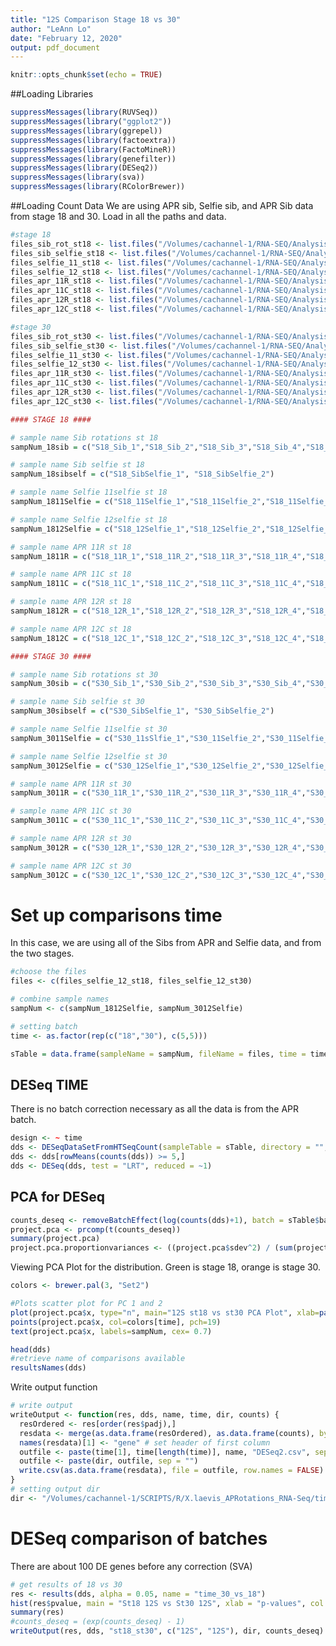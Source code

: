 ```yaml
---
title: "12S Comparison Stage 18 vs 30"
author: "LeAnn Lo"
date: "February 12, 2020"
output: pdf_document
---
```


```r
knitr::opts_chunk$set(echo = TRUE)
```

##Loading Libraries
```r
suppressMessages(library(RUVSeq))
suppressMessages(library("ggplot2"))
suppressMessages(library(ggrepel))
suppressMessages(library(factoextra))
suppressMessages(library(FactoMineR))
suppressMessages(library(genefilter))
suppressMessages(library(DESeq2))
suppressMessages(library(sva))
suppressMessages(library(RColorBrewer))
```


##Loading Count Data
We are using APR sib, Selfie sib, and APR Sib data from stage 18 and 30. Load in all the paths and data.
```r
#stage 18
files_sib_rot_st18 <- list.files("/Volumes/cachannel-1/RNA-SEQ/Analysis/X.laevis_APRotations_RNA-Seq/Quantification/170802_HTSeq-count_Output_exon/Rotations_Batch/Stage_18/S18_Sib", recursive = TRUE, full.name=TRUE)
files_sib_selfie_st18 <- list.files("/Volumes/cachannel-1/RNA-SEQ/Analysis/X.laevis_APRotations_RNA-Seq/Quantification/170802_HTSeq-count_Output_exon/Selfies_Batch/Stage_18/selfie_S18_Sib", recursive = TRUE, full.name=TRUE)
files_selfie_11_st18 <- list.files("/Volumes/cachannel-1/RNA-SEQ/Analysis/X.laevis_APRotations_RNA-Seq/Quantification/170802_HTSeq-count_Output_exon/Selfies_Batch/Stage_18/selfie_11-18", recursive = TRUE, full.name=TRUE)
files_selfie_12_st18 <- list.files("/Volumes/cachannel-1/RNA-SEQ/Analysis/X.laevis_APRotations_RNA-Seq/Quantification/170802_HTSeq-count_Output_exon/Selfies_Batch/Stage_18/selfie_12-18", recursive = TRUE, full.name=TRUE)
files_apr_11R_st18 <- list.files("/Volumes/cachannel-1/RNA-SEQ/Analysis/X.laevis_APRotations_RNA-Seq/Quantification/170802_HTSeq-count_Output_exon/Rotations_Batch/Stage_18/S18_11R", recursive = TRUE, full.name=TRUE)
files_apr_11C_st18 <- list.files("/Volumes/cachannel-1/RNA-SEQ/Analysis/X.laevis_APRotations_RNA-Seq/Quantification/170802_HTSeq-count_Output_exon/Rotations_Batch/Stage_18/S18_11C", recursive = TRUE, full.name=TRUE)
files_apr_12R_st18 <- list.files("/Volumes/cachannel-1/RNA-SEQ/Analysis/X.laevis_APRotations_RNA-Seq/Quantification/170802_HTSeq-count_Output_exon/Rotations_Batch/Stage_18/S18_12R", recursive = TRUE, full.name=TRUE)
files_apr_12C_st18 <- list.files("/Volumes/cachannel-1/RNA-SEQ/Analysis/X.laevis_APRotations_RNA-Seq/Quantification/170802_HTSeq-count_Output_exon/Rotations_Batch/Stage_18/S18_12C", recursive = TRUE, full.name=TRUE)

#stage 30
files_sib_rot_st30 <- list.files("/Volumes/cachannel-1/RNA-SEQ/Analysis/X.laevis_APRotations_RNA-Seq/Quantification/170802_HTSeq-count_Output_exon/Rotations_Batch/Stage_30/S30_Sib", recursive = TRUE, full.name=TRUE)
files_sib_selfie_st30 <- list.files("/Volumes/cachannel-1/RNA-SEQ/Analysis/X.laevis_APRotations_RNA-Seq/Quantification/170802_HTSeq-count_Output_exon/Selfies_Batch/Stage_30/selfie_S30_Sib", recursive = TRUE, full.name=TRUE)
files_selfie_11_st30 <- list.files("/Volumes/cachannel-1/RNA-SEQ/Analysis/X.laevis_APRotations_RNA-Seq/Quantification/170802_HTSeq-count_Output_exon/Selfies_Batch/Stage_30/selfie_11-30", recursive = TRUE, full.name=TRUE)
files_selfie_12_st30 <- list.files("/Volumes/cachannel-1/RNA-SEQ/Analysis/X.laevis_APRotations_RNA-Seq/Quantification/170802_HTSeq-count_Output_exon/Selfies_Batch/Stage_30/selfie_12-30", recursive = TRUE, full.name=TRUE)
files_apr_11R_st30 <- list.files("/Volumes/cachannel-1/RNA-SEQ/Analysis/X.laevis_APRotations_RNA-Seq/Quantification/170802_HTSeq-count_Output_exon/Rotations_Batch/Stage_30/S30_11R", recursive = TRUE, full.name=TRUE)
files_apr_11C_st30 <- list.files("/Volumes/cachannel-1/RNA-SEQ/Analysis/X.laevis_APRotations_RNA-Seq/Quantification/170802_HTSeq-count_Output_exon/Rotations_Batch/Stage_30/S30_11C", recursive = TRUE, full.name=TRUE)
files_apr_12R_st30 <- list.files("/Volumes/cachannel-1/RNA-SEQ/Analysis/X.laevis_APRotations_RNA-Seq/Quantification/170802_HTSeq-count_Output_exon/Rotations_Batch/Stage_30/S30_12R", recursive = TRUE, full.name=TRUE)
files_apr_12C_st30 <- list.files("/Volumes/cachannel-1/RNA-SEQ/Analysis/X.laevis_APRotations_RNA-Seq/Quantification/170802_HTSeq-count_Output_exon/Rotations_Batch/Stage_30/S30_12C", recursive = TRUE, full.name=TRUE)

#### STAGE 18 ####

# sample name Sib rotations st 18
sampNum_18sib = c("S18_Sib_1","S18_Sib_2","S18_Sib_3","S18_Sib_4","S18_Sib_5")

# sample name Sib selfie st 18
sampNum_18sibself = c("S18_SibSelfie_1", "S18_SibSelfie_2")

# sample name Selfie 11selfie st 18
sampNum_1811Selfie = c("S18_11Selfie_1","S18_11Selfie_2","S18_11Selfie_3","S18_11Selfie_4","S18_11Selfie_5")

# sample name Selfie 12selfie st 18
sampNum_1812Selfie = c("S18_12Selfie_1","S18_12Selfie_2","S18_12Selfie_3","S18_12Selfie_4","S18_12Selfie_5")

# sample name APR 11R st 18
sampNum_1811R = c("S18_11R_1","S18_11R_2","S18_11R_3","S18_11R_4","S18_11R_5")

# sample name APR 11C st 18
sampNum_1811C = c("S18_11C_1","S18_11C_2","S18_11C_3","S18_11C_4","S18_11C_5")

# sample name APR 12R st 18
sampNum_1812R = c("S18_12R_1","S18_12R_2","S18_12R_3","S18_12R_4","S18_12R_5")

# sample name APR 12C st 18
sampNum_1812C = c("S18_12C_1","S18_12C_2","S18_12C_3","S18_12C_4","S18_12C_5")

#### STAGE 30 ####

# sample name Sib rotations st 30
sampNum_30sib = c("S30_Sib_1","S30_Sib_2","S30_Sib_3","S30_Sib_4","S30_Sib_5")

# sample name Sib selfie st 30
sampNum_30sibself = c("S30_SibSelfie_1", "S30_SibSelfie_2")

# sample name Selfie 11selfie st 30
sampNum_3011Selfie = c("S30_11sSlfie_1","S30_11Selfie_2","S30_11Selfie_3","S30_11Selfie_4","S30_11Selfie_5")

# sample name Selfie 12selfie st 30
sampNum_3012Selfie = c("S30_12Selfie_1","S30_12Selfie_2","S30_12Selfie_3","S30_12Selfie_4","S30_12Selfie_5")

# sample name APR 11R st 30
sampNum_3011R = c("S30_11R_1","S30_11R_2","S30_11R_3","S30_11R_4","S30_11R_5")

# sample name APR 11C st 30
sampNum_3011C = c("S30_11C_1","S30_11C_2","S30_11C_3","S30_11C_4","S30_11C_5")

# sample name APR 12R st 30
sampNum_3012R = c("S30_12R_1","S30_12R_2","S30_12R_3","S30_12R_4","S30_12R_5")

# sample name APR 12C st 30
sampNum_3012C = c("S30_12C_1","S30_12C_2","S30_12C_3","S30_12C_4","S30_12C_5")

```


# Set up comparisons time
In this case, we are using all of the Sibs from APR and Selfie data, and from the two stages. 
```r
#choose the files
files <- c(files_selfie_12_st18, files_selfie_12_st30)

# combine sample names
sampNum <- c(sampNum_1812Selfie, sampNum_3012Selfie)

# setting batch
time <- as.factor(rep(c("18","30"), c(5,5)))

sTable = data.frame(sampleName = sampNum, fileName = files, time = time)
```


## DESeq TIME
There is no batch correction necessary as all the data is from the APR batch. 
```r
design <- ~ time
dds <- DESeqDataSetFromHTSeqCount(sampleTable = sTable, directory = "", design = design)
dds <- dds[rowMeans(counts(dds)) >= 5,] 
dds <- DESeq(dds, test = "LRT", reduced = ~1)
```

## PCA for DESeq

```r
counts_deseq <- removeBatchEffect(log(counts(dds)+1), batch = sTable$batch, design = model.matrix(~time, sTable$time))
project.pca <- prcomp(t(counts_deseq))
summary(project.pca)
project.pca.proportionvariances <- ((project.pca$sdev^2) / (sum(project.pca$sdev^2)))*100
```

Viewing PCA Plot for the distribution. Green is stage 18, orange is stage 30.
```r
colors <- brewer.pal(3, "Set2")

#Plots scatter plot for PC 1 and 2
plot(project.pca$x, type="n", main="12S st18 vs st30 PCA Plot", xlab=paste("PC1, ", round(project.pca.proportionvariances[1], 2), "%"), ylab=paste("PC2, ", round(project.pca.proportionvariances[2], 2), "%"))
points(project.pca$x, col=colors[time], pch=19)
text(project.pca$x, labels=sampNum, cex= 0.7)
```

```r
head(dds)
#retrieve name of comparisons available
resultsNames(dds)
```

Write output function
```r
# write output
writeOutput <- function(res, dds, name, time, dir, counts) {
  resOrdered <- res[order(res$padj),]
  resdata <- merge(as.data.frame(resOrdered), as.data.frame(counts), by="row.names", sort=FALSE) #includes normalized counts in output csv
  names(resdata)[1] <- "gene" # set header of first column
  outfile <- paste(time[1], time[length(time)], name, "DESeq2.csv", sep = "_")
  outfile <- paste(dir, outfile, sep = "")
  write.csv(as.data.frame(resdata), file = outfile, row.names = FALSE)
}
# setting output dir
dir <- "/Volumes/cachannel-1/SCRIPTS/R/X.laevis_APRotations_RNA-Seq/time_comparisons/"
```

# DESeq comparison of batches
There are about 100 DE genes before any correction (SVA)
```r
# get results of 18 vs 30
res <- results(dds, alpha = 0.05, name = "time_30_vs_18")
hist(res$pvalue, main = "St18 12S vs St30 12S", xlab = "p-values", col = "lavender")
summary(res)
#counts_deseq = (exp(counts_deseq) - 1)
writeOutput(res, dds, "st18_st30", c("12S", "12S"), dir, counts_deseq)
```






